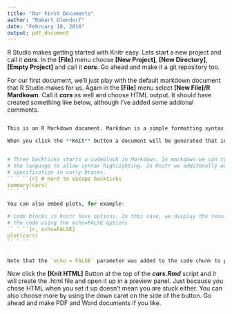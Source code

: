 ```yaml
---
title: "Our First Documents"
author: "Robert Olendorf"
date: "February 18, 2016"
output: pdf_document
---
```


R Studio makes getting started with Knitr easy. Lets start a  new project and call it **_cars_**. In the **[File]** menu choose **[New Project]**, **[New Directory]**, **[Empty Project]** and call it **_cars_**. Go ahead and make it a git repository too.

For our first document, we'll just play with the default markdown document that R Studio makes for us. Again in the **[File]** menu select **[New File]/R Mardkown**. Call it **_cars_** as well and choose HTML output. It should have created something like below, although I've added some addional comments.

```r

This is an R Markdown document. Markdown is a simple formatting syntax for authoring HTML, PDF, and MS Word documents. For more details on using R Markdown see <http://rmarkdown.rstudio.com>.

When you click the **Knit** button a document will be generated that includes both content as well as the output of any embedded R code chunks within the document. You can embed an R code chunk like this:


# Three backticks starts a codeblock in Markdown. In markdown we can typically specify 
# the language to allow syntax highlighting. In Knitr we additonally wrap the language 
# specification in curly braces.
`` ` ``{r} # Hard to escape backticks 
summary(cars)
`` ` ``

You can also embed plots, for example:

# Code blocks in Knitr have options. In this case, we display the results without
# the code using the echo=FALSE options
`` ` ``{r, echo=FALSE}
plot(cars)
`` ` ``


Note that the `echo = FALSE` parameter was added to the code chunk to prevent printing of the R code that generated the plot.
```

Now click the **[Knit HTML]** Button at the top of the **_cars.Rmd_** script and it will create the .html file and open it up in a preview panel. Just because you chose HTML when you set it up doesn't mean you are stuck either. You can also choose more by using the down caret on the side of the button. Go ahead and make PDF and Word documents if you like.


